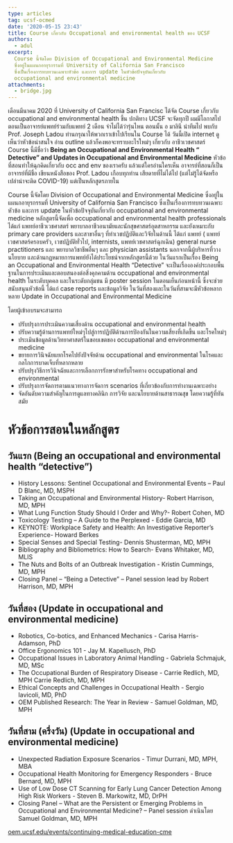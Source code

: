 ```yaml
---
type: articles
tag: ucsf-ocmed
date: '2020-05-15 23:43'
title: Course เกี่ยวกับ Occupational and environmental health ของ UCSF
authors:
  - adul
excerpt: 
  Course นี้จัดโดย Division of Occupational and Environmental Medicine
  ซึ่งอยู่ในแผนกอายุรกรรมที่ University of California San Francisco
  ซึ่งเป็นเรื่องการทบทวนเฉพาะหัวข้อ และการ update ในหัวข้อปัจจุบันเกี่ยวกับ
  occupational and environmental medicine
attachments:
  - bridge.jpg
---
```




เดือนมีนาคม 2020 ที่ University of California San Francisc ได้จัด Course เกี่ยวกับ occupational and environmental health ขึ้น ปกติทาง UCSF จะจัดทุกปี ผมมีโอกาสไปตอนเป็นอาจารย์แพทย์ร่วมกับแพทย์ 2 เดือน จำไม่ได้ว่ารุ่นไหน ตอนนั้น อ มาลินี นำทีมไป พบกับ Prof. Joseph Ladou ท่านกรุณาให้พวกเราเข้าไปเรียนใน Course ได้ วันนี้เปิด internet ดู เห็นว่าหัวข้อน่าสนใจ อ่าน outline แล้วก็คงพอจะทราบอะไรใหม่ๆ เกี่ยวกับ อาชีวเวชศาสตร์ Course นี้มีชื่อว่า **Being an Occupational and Environmental Health “ Detective” and Updates in Occupational and Environmental Medicine** หัวข้อที่สอนทำให้ฉุกคิดเกี่ยวกับ occ and env ของเราครับ แล้วแต่ใครอ่านใครเห็น อาจารย์ที่สอนก็เป็นอาจารย์ที่มีชื่อ เขียนหนังสือของ Prof. Ladou เกือบทุกท่าน เสียดายที่ไม่ได้ไป (แต่ไม่รู้ได้จัดหรือเปล่าน่าจะติด COVID-19) แต่เป็นหลักสูตรภายใน

Course นี้จัดโดย Division of Occupational and Environmental Medicine ซึ่งอยู่ในแผนกอายุรกรรมที่ University of California San Francisco ซึ่งเป็นเรื่องการทบทวนเฉพาะหัวข้อ และการ update ในหัวข้อปัจจุบันเกี่ยวกับ occupational and environmental medicine หลักสูตรนี้จัดเพื่อ occupational and environmental health professionals ได้แก่ แพทย์อาชีวเวชศาสตร์ พยาบาลอาชีวอนามัยและนักสุขศาสตร์อุตสาหกรรม และยังเหมาะกับ primary care providers และสาขาอื่นๆ ที่ทำเวชปฏิบัติและวิจัยในด้านนี้ ได้แก่ แพทย์ ( แพทย์เวชศาสตร์ครอบครัว, เวชปฏิบัติทั่วไป, internists, แพทย์เวชศาสตร์ฉุกเฉิน) general nurse practitioners และ พยาบาลวิชาชีพอื่นๆ และ physician assistants นอกจากนี้ผู้บริหารที่วางนโยบาย และด้านกฏหมายการแพทย์ยังได้ประโยชน์จากหลักสูตรนี้ด้วย ในวันแรกเป็นเรื่อง Being an Occupational and Environmental Health “Detective” จะเป็นเรื่ององค์ประกอบพื้นฐานในการประเมินและตอบสนองต่อสิ่งคุกคามด้าน occupational and environmental health ในระดับบุคคล และในระดับกลุ่มชน มี poster session ในตอนเย็นก่อนหน้านี้ ซึ่งจะช่วยสนับสนุนหัวข้อนี้ ได้แก่ case reports และข้อมูลวิจัย ในวันที่สองและในวันที่สามจะมีหัวข้อหลากหลาย Update in Occupational and Environmental Medicine

โดยผู้เข้าอบรมจะสามารถ

* ปรับปรุงการประเมินความเสี่ยงด้าน occupational and environmental health
* ปรับความรู้ด้านการแพทย์ใหม่ๆไปสู่การปฏิบัติด้านการป้องกันในความเสี่ยงที่เกิดขึ้น และโรคใหม่ๆ
* ประเมินข้อมูลด้านวิทยาศาสตร์ในขอบเขตของ occupational and environmental medicine
* ขยายการวินิจฉัยแยกโรคไปยังปัจจัยด้าน occupational and environmental ในโรคและกลไกการบาดเจ็บที่หลากหลาย
* ปรับปรุงวิธีการวินิจฉัยและการเลือกการรักษาสำหรับโรคทาง occupational and environmental
* ปรับปรุงการจัดการตามแนวทางการจัดการ scenarios ที่เกี่ยวข้องกับการทำงานเฉพาะอย่าง
* จัดอันดับความสำคัญในการดูแลทางคลินิก การวิจัย และนโยบายด้านสาธารณสุข โดยความรู้ที่ทันสมัย

# หัวข้อการสอนในหลักสูตร

## วันแรก (Being an occupational and environmental health “detective”)

* History Lessons: Sentinel Occupational and Environmental Events – Paul D Blanc, MD, MSPH
* Taking an Occupational and Environmental History- Robert Harrison, MD, MPH
* What Lung Function Study Should I Order and Why?- Robert Cohen, MD
* Toxicology Testing – A Guide to the Perplexed - Eddie Garcia, MD
* KEYNOTE: Workplace Safety and Health: An Investigative Reporter’s Experience- Howard Berkes
* Special Senses and Special Testing- Dennis Shusterman, MD, MPH
* Bibliography and Bibliometrics: How to Search- Evans Whitaker, MD, MLIS
* The Nuts and Bolts of an Outbreak Investigation - Kristin Cummings, MD, MPH
* Closing Panel – “Being a Detective” – Panel session lead by Robert Harrison, MD, MPH

## วันที่สอง (Update in occupational and environmental medicine)

* Robotics, Co-botics, and Enhanced Mechanics - Carisa Harris-Adamson, PhD
* Office Ergonomics 101 - Jay M. Kapellusch, PhD
* Occupational Issues in Laboratory Animal Handling - Gabriela Schmajuk, MD, MSc
* The Occupational Burden of Respiratory Disease - Carrie Redlich, MD, MPH Carrie Redlich, MD, MPH
* Ethical Concepts and Challenges in Occupational Health - Sergio Iavicoli, MD, PhD
* OEM Published Research: The Year in Review - Samuel Goldman, MD, MPH

## วันที่สาม (ครึ่งวัน) (Update in occupational and environmental medicine)

* Unexpected Radiation Exposure Scenarios - Timur Durrani, MD, MPH, MBA
* Occupational Health Monitoring for Emergency Responders - Bruce Bernard, MD, MPH
* Use of Low Dose CT Scanning for Early Lung Cancer Detection Among High Risk Workers - Steven B. Markowitz, MD, DrPH
* Closing Panel – What are the Persistent or Emerging Problems in Occupational and Environmental Medicine? – Panel session ดำเนินโดย Samuel Goldman, MD, MPH

[oem.ucsf.edu/events/continuing-medical-education-cme](https://oem.ucsf.edu/events/continuing-medical-education-cme)